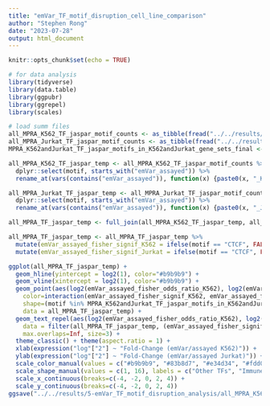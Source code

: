```yaml
---
title: "emVar_TF_motif_disruption_cell_line_comparison"
author: "Stephen Rong"
date: "2023-07-28"
output: html_document
---
```


```r
knitr::opts_chunk$set(echo = TRUE)
```

```r
# for data analysis
library(tidyverse)
library(data.table)
library(ggpubr)
library(ggrepel)
library(scales)
```

```r
# load summ files
all_MPRA_K562_TF_jaspar_motif_counts <- as_tibble(fread("../../results/5-emVar_TF_motif_disruption_analysis/all_MPRA_K562_TF_jaspar_motif_counts.txt.gz"))
all_MPRA_Jurkat_TF_jaspar_motif_counts <- as_tibble(fread("../../results/5-emVar_TF_motif_disruption_analysis/all_MPRA_Jurkat_TF_jaspar_motif_counts.txt.gz"))
MPRA_K562andJurkat_TF_jaspar_motifs_in_K562andJurkat_gene_sets_final <- readLines("../../results/5-emVar_TF_motif_disruption_analysis/MPRA_K562andJurkat_TF_jaspar_motifs_in_K562andJurkat_gene_sets_final.txt")

all_MPRA_K562_TF_jaspar_temp <- all_MPRA_K562_TF_jaspar_motif_counts %>% 
  dplyr::select(motif, starts_with("emVar_assayed")) %>% 
  rename_at(vars(contains("emVar_assayed")), function(x) {paste0(x, "_K562")})

all_MPRA_Jurkat_TF_jaspar_temp <- all_MPRA_Jurkat_TF_jaspar_motif_counts %>% 
  dplyr::select(motif, starts_with("emVar_assayed")) %>% 
  rename_at(vars(contains("emVar_assayed")), function(x) {paste0(x, "_Jurkat")})

all_MPRA_TF_jaspar_temp <- full_join(all_MPRA_K562_TF_jaspar_temp, all_MPRA_Jurkat_TF_jaspar_temp)

all_MPRA_TF_jaspar_temp <- all_MPRA_TF_jaspar_temp %>% 
  mutate(emVar_assayed_fisher_signif_K562 = ifelse(motif == "CTCF", FALSE, emVar_assayed_fisher_signif_K562)) %>% 
  mutate(emVar_assayed_fisher_signif_Jurkat = ifelse(motif == "CTCF", FALSE, emVar_assayed_fisher_signif_Jurkat))
```

```r
ggplot(all_MPRA_TF_jaspar_temp) + 
  geom_hline(yintercept = log2(1), color="#b9b9b9") + 
  geom_vline(xintercept = log2(1), color="#b9b9b9") + 
  geom_point(aes(log2(emVar_assayed_fisher_odds_ratio_K562), log2(emVar_assayed_fisher_odds_ratio_Jurkat), 
    color=interaction(emVar_assayed_fisher_signif_K562, emVar_assayed_fisher_signif_Jurkat),
    shape=(motif %in% MPRA_K562andJurkat_TF_jaspar_motifs_in_K562andJurkat_gene_sets_final)), 
    data = all_MPRA_TF_jaspar_temp) + 
  geom_text_repel(aes(log2(emVar_assayed_fisher_odds_ratio_K562), log2(emVar_assayed_fisher_odds_ratio_Jurkat), label=motif), 
    data = filter(all_MPRA_TF_jaspar_temp, (emVar_assayed_fisher_signif_K562 | emVar_assayed_fisher_signif_Jurkat) & (motif %in% MPRA_K562andJurkat_TF_jaspar_motifs_in_K562andJurkat_gene_sets_final)), 
    max.overlaps=Inf, size=3) + 
  theme_classic() + theme(aspect.ratio = 1) + 
  xlab(expression("log"["2"] ~ "Fold-Change (emVar/assayed K562)")) + 
  ylab(expression("log"["2"] ~ "Fold-Change (emVar/assayed Jurkat)")) +
  scale_color_manual(values = c("#b9b9b9", "#83b8d7", "#e34d34", "#fdd081"), labels = c("NS", "K562 (FDR<0.01)", "Jurkat (FDR<0.01)", "Both K562 & Jurkat"), name="") +
  scale_shape_manual(values = c(1, 16), labels = c("Other TFs", "Immune-related TFs"), name="") +
  scale_x_continuous(breaks=c(-4, -2, 0, 2, 4)) +
  scale_y_continuous(breaks=c(-4, -2, 0, 2, 4))
ggsave("../../results/5-emVar_TF_motif_disruption_analysis/all_MPRA_K562andJurkat_TF_jaspar_motif_counts_emVar_cell_line_comparison_highlighted.pdf", scale=1.0)
```
